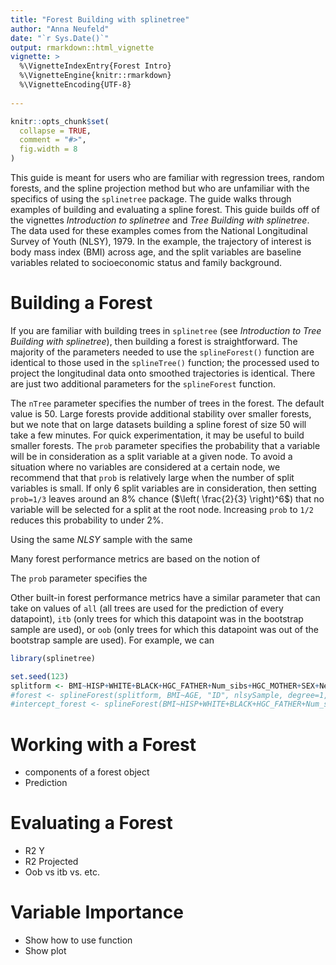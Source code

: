 ```yaml
---
title: "Forest Building with splinetree"
author: "Anna Neufeld"
date: "`r Sys.Date()`"
output: rmarkdown::html_vignette
vignette: >
  %\VignetteIndexEntry{Forest Intro}
  %\VignetteEngine{knitr::rmarkdown}
  %\VignetteEncoding{UTF-8}
  
---
```


```r
knitr::opts_chunk$set(
  collapse = TRUE,
  comment = "#>",
  fig.width = 8
)
```

This guide is meant for users who are familiar with regression trees, random forests, and the spline projection method but who are unfamiliar with the specifics of using the ``splinetree`` package. The guide walks through examples of building and evaluating a spline forest. This guide builds off of the vignettes *Introduction to splinetree* and *Tree Building with splinetree*. The data used for these examples comes from the National Longitudinal Survey of Youth (NLSY), 1979. In the example, the trajectory of interest is body mass index (BMI) across age, and the split variables are baseline variables related to socioeconomic status and family background. 

# Building a Forest

If you are familiar with building trees in ``splinetree`` (see *Introduction to Tree Building with splinetree*), then building a forest is straightforward. The majority of the parameters needed to use the ``splineForest()`` function are identical to those used in the ``splineTree()`` function; the processed used to project the longitudinal data onto smoothed trajectories is identical. There are just two additional parameters for the ``splineForest`` function.

The ``nTree`` parameter specifies the number of trees in the forest. The default value is $50$. Large forests provide additional stability over smaller forests, but we note that on large datasets building a spline forest of size 50 will take a few minutes. For quick experimentation, it may be useful to build smaller forests. The ``prob`` parameter specifies the probability that a variable will be in consideration as a split variable at a given node. To avoid a situation where no variables are considered at a certain node, we recommend that that ``prob`` is relatively large when the number of split variables is small. If only 6 split variables are in consideration, then setting ``prob=1/3`` leaves around an 8\% chance ($\left( \frac{2}{3} \right)^6$) that no variable will be selected for a split at the root node. Increasing ``prob`` to ``1/2`` reduces this probability to under 2\%. 

Using the same $NLSY$ sample with the same  


Many forest performance metrics are based on the notion of 


The ``prob`` parameter specifies the 

Other built-in forest performance metrics have a similar parameter that can take on values of ``all`` (all trees are used for the prediction of every datapoint), ``itb`` (only trees for which this datapoint was in the bootstrap sample are used), or ``oob`` (only trees for which this datapoint was out of the bootstrap sample are used). For example, we can 


```r
library(splinetree)
```

```r
set.seed(123)
splitform <- BMI~HISP+WHITE+BLACK+HGC_FATHER+Num_sibs+HGC_MOTHER+SEX+News+Mag+Lib
#forest <- splineForest(splitform, BMI~AGE, "ID", nlsySample, degree=1, df=2, intercept=FALSE, cp=0.001, ntree=50)
#intercept_forest <- splineForest(BMI~HISP+WHITE+BLACK+HGC_FATHER+Num_sibs+HGC_MOTHER+SEX+News+Mag+Lib, BMI~AGE, "ID", nlsySample, degree=1, df=3, intercept=TRUE, cp=0.001, ntree=50)
```

# Working with a Forest
 
- components of a forest object
- Prediction

# Evaluating a Forest

- R2 Y
- R2 Projected
- Oob vs itb vs. etc. 

# Variable Importance
- Show how to use function
- Show plot








